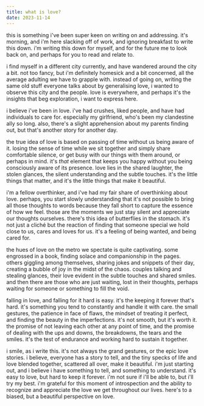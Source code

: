 ```yaml
---
title: what is love?
date: 2023-11-14
---
```


this is something i've been super keen on writing on and addressing. it's morning, and i'm here slacking off of work, and ignoring
breakfast to write this down. i'm writing this down for myself, and for the future me to look back on, and perhaps for you to
read and relate to.

i find myself in a different city currently, and have wandered around the city a bit. not too fancy, but i'm definitely homesick and a bit concerned,
all the average adulting we have to grapple with. instead of going on, writing the same old stuff everyone talks about by generalising love,
i wanted to observe this city and the people. love is everywhere, and perhaps it's the insights that beg exploration, i want to express
here.

i believe i've been in love. i've had crushes, liked people, and have had individuals to care for. especially my girlfriend, who's been
my clandestine ally so long. also, there's a slight apprehension about my parents finding out, but that's another story for another
day.

the true idea of love is based on passing of time without us being aware of it. losing the sense of time while we sit together
and simply share comfortable silence, or get busy with our things with them around, or perhaps in mind. it's *that* element that keeps
you happy without you being consciously aware of its presence. love lies in the shared laughter, the stolen glances, the silent
understanding and the subtle touches. it's the little things that matter, and it's the little things that make it beautiful.

i'm a fellow overthinker, and i've had my fair share of overthinking about love. perhaps, you start slowly understanding that it's
not possible to bring all those thoughts to words because they fall short to capture the essence of how we feel. those are the moments
we just stay silent and appreciate our thoughts ourselves. there's this idea of butterflies in the stomach. it's not just a
cliché but the reaction of finding that someone special we hold close to us, cares and loves for us. it's a feeling of being wanted,
and being cared for.

the hues of love on the metro we spectate is quite captivating. some engrossed in a book, finding solace and companionship in the pages.
others giggling among themselves, sharing jokes and snippets of their day, creating a bubble of joy in the midst of the chaos. couples
talking and stealing glances, their love evident in the subtle touches and shared smiles. and then there are those who are just waiting,
lost in their thoughts, perhaps waiting for someone or something to fill the void.

falling in love, and falling for it hard is easy. it's the keeping it forever that's hard. it's something you tend to constantly and handle
it with care. the small gestures, the patience in face of flaws, the mindset of treating it perfect, and finding the beauty in the
imperfections. it's not smooth, but it's worth it. the promise of not leaving each other at any point of time, and the promise of dealing
with the ups and downs, the breakdowns, the tears and the smiles. it's the test of endurance and working hard to sustain it together.

i smile, as i write this. it's not always the grand gestures, or the epic love stories. i believe, everyone has a story to tell,
and the tiny specks of life and love blended together, scattered all over, make it beautiful. i'm just starting out, and i believe i have
something to tell, and something to understand. it's easy to love, but hard to keep it forever. i'm not sure if i'll be able to, but
i'll try my best. i'm grateful for this moment of introspection and the ability to recognize and appreciate the love we get throughout
our lives. here's to a biased, but a beautiful perspective on love.
